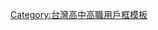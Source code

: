 {{Userbox
  |id = 中女中
  |id-c = #005300
  |id-fc= #ffffff
  |id-s = 10
  |info-c = #e5ffdf
  |info     = 這個用戶是'''[[臺中市立臺中女子高級中等學校]]'''的學生、校友或教職人員。
  |info-fc  = green
  |border-s = 3
}}
<includeonly>[[Category:臺中市立臺中女子高級中等學校維基人|{{PAGENAME}}]]</includeonly>
<noinclude><p style="clear: both; padding-top: 2em">[[Category:台灣高中高職用戶框模板]]</p>
</noinclude>